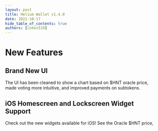 ```yaml
---
layout: post
title: Helium Wallet v1.4.0
date: 2022-10-17
hide_table_of_contents: true
authors: [cokes518]
---
```


# New Features

## Brand New UI

The UI has been cleaned to show a chart based on $HNT oracle price, made voting more intuitive, and
improved payments on subtokens.

<!--truncate-->

## iOS Homescreen and Lockscreen Widget Support

Check out the new widgets available for iOS! See the Oracle $HNT price,
